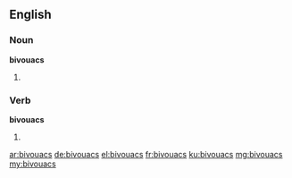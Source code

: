 ==English==

===Noun===
'''bivouacs'''

# {{plural of|bivouac}}

===Verb===
'''bivouacs'''

# {{en-third-person singular of|bivouac}}

[[ar:bivouacs]]
[[de:bivouacs]]
[[el:bivouacs]]
[[fr:bivouacs]]
[[ku:bivouacs]]
[[mg:bivouacs]]
[[my:bivouacs]]